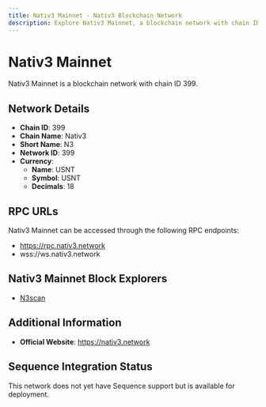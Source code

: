 ```yaml
--- 
title: Nativ3 Mainnet - Nativ3 Blockchain Network
description: Explore Nativ3 Mainnet, a blockchain network with chain ID 399. Learn about its native currency, USNT, and how to interact with the network.
---
```


# Nativ3 Mainnet

Nativ3 Mainnet is a blockchain network with chain ID 399.

## Network Details

- **Chain ID**: 399
- **Chain Name**: Nativ3
- **Short Name**: N3
- **Network ID**: 399
- **Currency**: 
  - **Name**: USNT
  - **Symbol**: USNT
  - **Decimals**: 18

## RPC URLs

Nativ3 Mainnet can be accessed through the following RPC endpoints:

- https://rpc.nativ3.network
- wss://ws.nativ3.network

## Nativ3 Mainnet Block Explorers

- [N3scan](https://scan.nativ3.network)

## Additional Information

- **Official Website**: https://nativ3.network

## Sequence Integration Status

This network does not yet have Sequence support but is available for deployment.
